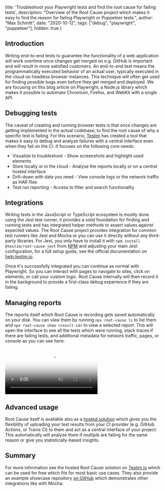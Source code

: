   title: 'Troubleshoot your Playwright tests and find the root cause for failing tests',
  description: "Overview of the Root Cause project which makes it easy to find the reason for failing Playwright or Puppeteer tests.",
  author: "Max Schmitt",
  date: "2020-10-12",
  tags: ["debug", "playwright", "puppeteer"],
  hidden: true
}

## Introduction

Writing end-to-end tests to guarantee the functionality of a web application will work overtime once changes get merged on e.g. GitHub is important and will result in more satisfied customers. An end-to-end test means the programmatically executed behavior of an actual user, typically executed in the cloud on headless browser instances. This technique will often get used for finding possible bugs even before they get merged and deployed. We are focusing on this blog article on Playwright, a Node.js library which makes it possible to automate Chromium, Firefox, and WebKit with a single API.

## Debugging tests

The caveat of creating and running browser tests is that once changes are getting implemented in the actual codebase, to find the root cause of why a specific test is failing. For this scenario, [Testim](https://www.testim.io) has created a tool that makes it easy to debug and analyze failures with a central interface even when they fail on the CI. It focuses on the following core needs:

- Visualize to troubleshoot - Show screenshots and highlight used elements
- Store locally or in the cloud - Analyse the reports locally or on a central hosted interface
- Drill-down with data you need - View console logs or the network traffic as HAR files
- Test run reporting - Access to filter and search functionality

## Integrations

Writing tests in the JavaScript or TypeScript ecosystem is mostly done using the Jest test runner, it provides a solid foundation for finding and running tests and has integrated helper methods to assert values against expected values. The Root Cause project provides integration for common test runners like Jest and Mocha or you can use it directly without any third-party libraries. For Jest, you only have to install it with `npm install @testim/root-cause-jest` from [NPM](http://npmjs.com/package/@testim/root-cause-jest) and adjusting your main Jest configuration, for a full setup guide, see the official documentation on [help.testim.io](https://help.testim.io/docs/root-cause-jest-integration-guide).

Once it's successfully integrated you can continue as normal with Playwright. So you can interact with pages to navigate to sites, click on elements, or call your custom logic. Root Cause internally will then record it in the background to provide a first-class debug experience if they are failing.

## Managing reports

The reports itself which Root Cause is recording gets saved automatically on your disk. You can view them by running `npx root-cause ls` to list them and `npx root-cause show <result-id>` to view a selected report. This will open the interface to see all the tests which were running, stack traces if there are failing tests, and additional metadata for network traffic, pages, or console as you can see here:

<div style={{textAlign: "center", margin: "10px 0"}}>
  <video playsInline autoPlay preload="metadata" muted loop poster="/blog/troubleshoot-playwright-puppeteer-tests/screenplay-banner.jpg" style={{width: "80%", margin: "auto"}}>
    <source src="/blog/troubleshoot-playwright-puppeteer-tests/root-cause-local_new_top.mp4" type="video/mp4"/>
  Your browser does not support the video tag.
  </video>
</div>

## Advanced usage

Root Cause itself is available also as a [hosted solution](https://www.testim.io/root-cause/) which gives you the flexibility of uploading your test results from your CI provider (e.g. GitHub Actions, or Travis CI) to them and act as a central interface of your project. This automatically will analyze them if multiple are failing for the same reason or give you statistically-based insights.

## Summary

For more information see the hosted Root Cause solution on [Testim.io](https://www.testim.io/root-cause/) which can be used for free which fits for most basic use cases. They also provide an example showcase repository [on GitHub](https://github.com/testimio/root-cause-interactive-demo) which demonstrates other integrations like with Mocha.
